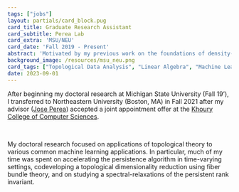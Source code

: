 ```yaml
---
tags: ["jobs"]
layout: partials/card_block.pug
card_title: Graduate Research Assistant
card_subtitle: Perea Lab
card_extra: 'MSU/NEU'
card_date: 'Fall 2019 - Present'
abstract: 'Motivated by my previous work on the foundations of density-based clustering, I focused on implementing and extending the Mapper algorithm, a popular and very general method which has been used successfully for data analysis.'
background_image: /resources/msu_neu.png
card_tags: ["Topological Data Analysis", "Linear Algebra", "Machine Learning"]
date: 2023-09-01
---
```



After beginning my doctoral research at Michigan State University (Fall 19'), I transferred to Northeastern University (Boston, MA) in Fall 2021 after my advisor ([Jose Perea](https://www.joperea.com/)) accepted a joint appointment offer at the [Khoury College of Computer Sciences](https://www.khoury.northeastern.edu/). 

<br/> 

My doctoral research focused on applications of topological theory to various common machine learning applications. In particular, much of my time was spent on accelerating the persistence algorithm in time-varying settings, codeveloping a topological dimensionality reduction using fiber bundle theory, and on studying a spectral-relaxations of the persistent rank invariant.





